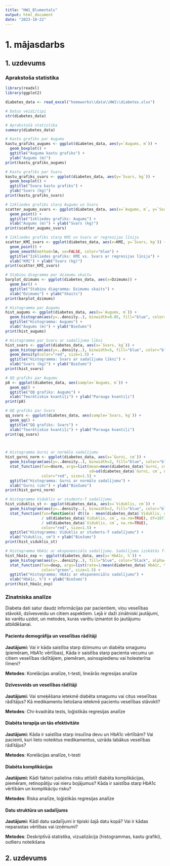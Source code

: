 ```yaml
---
title: "HW1_Blumentals"
output: html_document
date: "2023-10-22"
---
```


# 1. mājasdarbs

## 1. uzdevums

### Aprakstoša statistika

```r
library(readxl)
library(ggplot2)

diabetes_data <- read_excel("homeworks\\data\\HW1\\diabetes.xlsx")

# Datus veidi/tipi
str(diabetes_data)

# Aprakstošā statistika
summary(diabetes_data)

# Kastu grafiks par Augumu
kastu_grafiks_augums <- ggplot(diabetes_data, aes(y=`Augums, m`)) + 
  geom_boxplot() + 
  ggtitle("Auguma kastu grafiks") + 
  ylab("Augums (m)")
print(kastu_grafiks_augums)

# Kastu grafiks par Svaru
kastu_grafiks_svars <- ggplot(diabetes_data, aes(y=`Svars, kg`)) + 
  geom_boxplot() + 
  ggtitle("Svara kastu grafiks") + 
  ylab("Svars (kg)")
print(kastu_grafiks_svars)

# Izkliedes grafiks starp Augumu un Svaru
scatter_augums_svars <- ggplot(diabetes_data, aes(x=`Augums, m`, y=`Svars, kg`)) + 
  geom_point() +
  ggtitle("Izkliedes grafiks: Augums") + 
  xlab("Augums (m)") + ylab("Svars (kg)")
print(scatter_augums_svars)

# Izkliedes grafiks starp KMI un Svaru ar regresijas līniju
scatter_KMI_svars <- ggplot(diabetes_data, aes(x=KMI, y=`Svars, kg`)) + 
  geom_point() + 
  geom_smooth(method=lm, se=FALSE, color="blue") +
  ggtitle("Izkliedes grafiks: KMI vs. Svars ar regresijas līniju") + 
  xlab("KMI") + ylab("Svars (kg)")
print(scatter_KMI_svars)

# Stabiņu diogramma par dzimumu skaitu
barplot_dzimums <- ggplot(diabetes_data, aes(x=Dzimums)) + 
  geom_bar() + 
  ggtitle("Stabiņu diagramma: Dzimumu skaits") + 
  xlab("Dzimums") + ylab("Skaits")
print(barplot_dzimums)

# Histogramma par Augumu
hist_augums <- ggplot(diabetes_data, aes(x=`Augums, m`)) + 
  geom_histogram(aes(y=..density..), binwidth=0.05, fill="blue", color="black", alpha=0.7) + 
  ggtitle("Histogramma: Augums") + 
  xlab("Augums (m)") + ylab("Biežums")
print(hist_augums)

# Histogramma par Svaru ar sadalījuma līkni
hist_svars <- ggplot(diabetes_data, aes(x=`Svars, kg`)) + 
  geom_histogram(aes(y=..density..), binwidth=5, fill="blue", color="black", alpha=0.7) + 
  geom_density(color="red", size=1.5) +
  ggtitle("Histogramma: Svars ar sadalījuma līkni") + 
  xlab("Svars (kg)") + ylab("Biežums")
print(hist_svars)

# QQ grafiks par Augumu
p8 <- ggplot(diabetes_data, aes(sample=`Augums, m`)) + 
  geom_qq() + 
  ggtitle("QQ grafiks: Augums") + 
  xlab("Teorētiskie kvantiļi") + ylab("Parauga kvantiļi")
print(p8)

# QQ grafiks par Svaru
qq_svars <- ggplot(diabetes_data, aes(sample=`Svars, kg`)) + 
  geom_qq() + 
  ggtitle("QQ grafiks: Svars") + 
  xlab("Teorētiskie kvantiļi") + ylab("Parauga kvantiļi")
print(qq_svars)



# Histogramma Gurni ar normālo sadalījumu
hist_gurni_norm <- ggplot(diabetes_data, aes(x=`Gurni, cm`)) + 
  geom_histogram(aes(y=..density..), binwidth=2, fill="blue", color="black", alpha=0.7) + 
  stat_function(fun=dnorm, args=list(mean=mean(diabetes_data$`Gurni, cm`, na.rm=TRUE), 
                                     sd=sd(diabetes_data$`Gurni, cm`, na.rm=TRUE)), 
                color="red", size=1.5) +
  ggtitle("Histogramma: Gurni ar normālo sadalījumu") + 
  xlab("Gurni (cm)") + ylab("Biežums")
print(hist_gurni_norm)

# Histogramma Viduklis ar students-T sadalījumu
hist_viduklis_st <- ggplot(diabetes_data, aes(x=`Viduklis, cm`)) + 
  geom_histogram(aes(y=..density..), binwidth=2, fill="blue", color="black", alpha=0.7) + 
  stat_function(fun=function(x) dt((x - mean(diabetes_data$`Viduklis, cm`, na.rm=TRUE)) 
                / sd(diabetes_data$`Viduklis, cm`, na.rm=TRUE), df=107) 
                / sd(diabetes_data$`Viduklis, cm`, na.rm=TRUE), 
                color="red", size=1.5) +
  ggtitle("Histogramma: Viduklis ar students-T sadalījumu") + 
  xlab("Viduklis, cm") + ylab("Biežums")
print(hist_viduklis_st)

# Histogramma HbA1c ar eksponenciālo sadalījumu. Sadalījums izskātās flatter nekā vajadzētu. 
hist_hba1c_exp <- ggplot(diabetes_data, aes(x=`HbA1c, %`)) + 
  geom_histogram(aes(y=..density..), fill="blue", color="black", alpha=0.7) + 
  stat_function(fun=dexp, args=list(rate=1/mean(diabetes_data$`HbA1c, %`, na.rm=TRUE)), 
                color="green", size=1.5) +
  ggtitle("Histogramma: HbA1c ar eksponenciālo sadalījumu") + 
  xlab("HbA1c, %") + ylab("Biežums")
print(hist_hba1c_exp)
```

### Zinatniska analīze

Diabeta dati satur daudz informācijas par pacientiem, viņu veselības stāvokli, dzīvesveidu un citiem aspektiem. Lejā ir daži zinātniski jautājumi, ko varētu uzdot, un metodes, kuras varētu izmantot šo jautājumu atbildēšanai.
  
#### Pacientu demogrāfija un veselības rādītāji

**Jautājumi:** 
Vai ir kāda saistība starp dzimumu un diabēta smagumu (piemēram, HbA1c vērtības), Kāda ir saistība starp pacienta vecumu un citiem veselības rādītājiem, piemēram, asinsspiedienu vai holesterīna līmeni?

**Metodes**: 
Korelācijas analīze, t-testi, lineārās regresijas analīze

#### Dzīvesveids un veselības rādītāji

**Jautājumi:** 
Vai smeķēšana ietekmē diabēta smagumu vai citus veselības rādītājus? Kā medikamentu lietošana ietekmē pacientu veselības stāvokli?

**Metodes**:
Chi-kvadrāta tests, loģistikās regresijas analīze

#### Diabēta terapija un tās efektivitāte

**Jautājumi:** 
Kāda ir saistība starp insulīna devu un HbA1c vērtībām? Vai pacienti, kuri lieto noteiktus medikamentus, uzrāda labākus veselības rādītājus?

**Metodes**: 
Korelācijas analīze, t-testi

#### Diabēta komplikācijas

**Jautājumi:** 
Kādi faktori palielina risku attīstīt diabēta komplikācijas, piemēram, retinopātiju vai nieru bojājumus? Kāda ir saistība starp HbA1c vērtībām un komplikāciju risku?

**Metodes**: 
Riska analīze, loģistikās regresijas analīze

#### Datu struktūra un sadalījums

**Jautājumi:** 
Kādi datu sadalījumi ir tipiski šajā datu kopā? Vai ir kādas neparastas vērtības vai izņēmumi?

**Metodes**: 
Deskriptīvā statistika, vizualizācija (histogrammas, kastu grafiki), outlieru noteikšana


## 2. uzdevums
